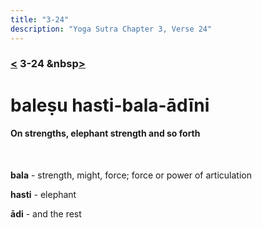 ```yaml
---
title: "3-24"
description: "Yoga Sutra Chapter 3, Verse 24"
---
```


### [<](/Chapter-3/3-23) 3-24 &nbsp[>](/Chapter-3/3-25/)

# baleṣu hasti-bala-ādīni

#### On strengths, elephant strength and so forth

<br />

**bala** - strength, might, force; force or power of articulation

**hasti** - elephant

**ādi** - and the rest

<br />
